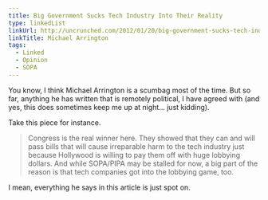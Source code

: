```yaml
---
title: Big Government Sucks Tech Industry Into Their Reality
type: linkedList
linkUrl: http://uncrunched.com/2012/01/20/big-government-sucks-tech-industry-into-their-reality/
linkTitle: Michael Arrington
tags:
  - Linked
  - Opinion
  - SOPA
---
```


You know, I think Michael Arrington is a scumbag most of the time. But so far, anything he has written that is remotely political, I have agreed with (and yes, this does sometimes keep me up at night… just kidding).

Take this piece for instance.

> Congress is the real winner here. They showed that they can and will pass bills that will cause irreparable harm to the tech industry just because Hollywood is willing to pay them off with huge lobbying dollars. And while SOPA/PIPA may be stalled for now, a big part of the reason is that tech companies got into the lobbying game, too.

I mean, everything he says in this article is just spot on.

